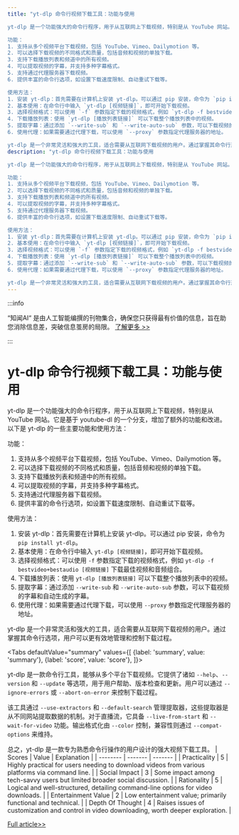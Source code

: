 ```yaml
---
title: "yt-dlp 命令行视频下载工具：功能与使用

yt-dlp 是一个功能强大的命令行程序，用于从互联网上下载视频，特别是从 YouTube 网站。它是基于 youtube-dl 的一个分支，增加了额外的功能和改进。以下是 yt-dlp 的一些主要功能和使用方法：

功能：
1. 支持从多个视频平台下载视频，包括 YouTube、Vimeo、Dailymotion 等。
2. 可以选择下载视频的不同格式和质量，包括音频和视频的单独下载。
3. 支持下载播放列表和频道中的所有视频。
4. 可以提取视频的字幕，并支持多种字幕格式。
5. 支持通过代理服务器下载视频。
6. 提供丰富的命令行选项，如设置下载速度限制、自动重试下载等。

使用方法：
1. 安装 yt-dlp：首先需要在计算机上安装 yt-dlp。可以通过 pip 安装，命令为 `pip install yt-dlp`。
2. 基本使用：在命令行中输入 `yt-dlp [视频链接]`，即可开始下载视频。
3. 选择视频格式：可以使用 `-f` 参数指定下载的视频格式，例如 `yt-dlp -f bestvideo+bestaudio [视频链接]` 下载最佳视频和音频组合。
4. 下载播放列表：使用 `yt-dlp [播放列表链接]` 可以下载整个播放列表中的视频。
5. 提取字幕：通过添加 `--write-sub` 和 `--write-auto-sub` 参数，可以下载视频的字幕和自动生成的字幕。
6. 使用代理：如果需要通过代理下载，可以使用 `--proxy` 参数指定代理服务器的地址。

yt-dlp 是一个非常灵活和强大的工具，适合需要从互联网下载视频的用户。通过掌握其命令行选项，用户可以更有效地管理和控制下载过程。"
description: "yt-dlp 命令行视频下载工具：功能与使用

yt-dlp 是一个功能强大的命令行程序，用于从互联网上下载视频，特别是从 YouTube 网站。它是基于 youtube-dl 的一个分支，增加了额外的功能和改进。以下是 yt-dlp 的一些主要功能和使用方法：

功能：
1. 支持从多个视频平台下载视频，包括 YouTube、Vimeo、Dailymotion 等。
2. 可以选择下载视频的不同格式和质量，包括音频和视频的单独下载。
3. 支持下载播放列表和频道中的所有视频。
4. 可以提取视频的字幕，并支持多种字幕格式。
5. 支持通过代理服务器下载视频。
6. 提供丰富的命令行选项，如设置下载速度限制、自动重试下载等。

使用方法：
1. 安装 yt-dlp：首先需要在计算机上安装 yt-dlp。可以通过 pip 安装，命令为 `pip install yt-dlp`。
2. 基本使用：在命令行中输入 `yt-dlp [视频链接]`，即可开始下载视频。
3. 选择视频格式：可以使用 `-f` 参数指定下载的视频格式，例如 `yt-dlp -f bestvideo+bestaudio [视频链接]` 下载最佳视频和音频组合。
4. 下载播放列表：使用 `yt-dlp [播放列表链接]` 可以下载整个播放列表中的视频。
5. 提取字幕：通过添加 `--write-sub` 和 `--write-auto-sub` 参数，可以下载视频的字幕和自动生成的字幕。
6. 使用代理：如果需要通过代理下载，可以使用 `--proxy` 参数指定代理服务器的地址。

yt-dlp 是一个非常灵活和强大的工具，适合需要从互联网下载视频的用户。通过掌握其命令行选项，用户可以更有效地管理和控制下载过程。"
---
```



:::info

“知闻AI“ 是由人工智能编撰的刊物集合，确保您只获得最有价值的信息，旨在助您消除信息差，突破信息茧房的局限。  [了解更多 >>](/)

:::

# yt-dlp 命令行视频下载工具：功能与使用

yt-dlp 是一个功能强大的命令行程序，用于从互联网上下载视频，特别是从 YouTube 网站。它是基于 youtube-dl 的一个分支，增加了额外的功能和改进。以下是 yt-dlp 的一些主要功能和使用方法：

功能：
1. 支持从多个视频平台下载视频，包括 YouTube、Vimeo、Dailymotion 等。
2. 可以选择下载视频的不同格式和质量，包括音频和视频的单独下载。
3. 支持下载播放列表和频道中的所有视频。
4. 可以提取视频的字幕，并支持多种字幕格式。
5. 支持通过代理服务器下载视频。
6. 提供丰富的命令行选项，如设置下载速度限制、自动重试下载等。

使用方法：
1. 安装 yt-dlp：首先需要在计算机上安装 yt-dlp。可以通过 pip 安装，命令为 `pip install yt-dlp`。
2. 基本使用：在命令行中输入 `yt-dlp [视频链接]`，即可开始下载视频。
3. 选择视频格式：可以使用 `-f` 参数指定下载的视频格式，例如 `yt-dlp -f bestvideo+bestaudio [视频链接]` 下载最佳视频和音频组合。
4. 下载播放列表：使用 `yt-dlp [播放列表链接]` 可以下载整个播放列表中的视频。
5. 提取字幕：通过添加 `--write-sub` 和 `--write-auto-sub` 参数，可以下载视频的字幕和自动生成的字幕。
6. 使用代理：如果需要通过代理下载，可以使用 `--proxy` 参数指定代理服务器的地址。

yt-dlp 是一个非常灵活和强大的工具，适合需要从互联网下载视频的用户。通过掌握其命令行选项，用户可以更有效地管理和控制下载过程。


<Tabs
	defaultValue="summary"
	values={[
	{label: 'summary', value: 'summary'},
	{label: 'score', value: 'score'},
]}>
<TabItem value="summary">


yt-dlp 是一款命令行工具，能够从多个平台下载视频。它提供了诸如 `--help`、`--version` 和 `--update` 等选项，用于用户帮助、版本检查和更新。用户可以通过 `--ignore-errors` 或 `--abort-on-error` 来控制下载过程。

该工具通过 `--use-extractors` 和 `--default-search` 管理提取器，这些提取器是从不同网站提取数据的机制。对于直播流，它具备 `--live-from-start` 和 `--wait-for-video` 功能。输出格式化由 `--color` 控制，兼容性则通过 `--compat-options` 来维持。

总之，yt-dlp 是一款专为熟悉命令行操作的用户设计的强大视频下载工具。
</TabItem>
<TabItem value="score">
	| Scores     | Value   | Explanation |
	| -------- | ------- | ------- |
	| Practicality  | 5    | Highly practical for users needing to download videos from various platforms via command line.    |
	| Social Impact | 3     | Some impact among tech-savvy users but limited broader social discussion.    |
	| Rationality    | 5    | Logical and well-structured, detailing command-line options for video downloads.    |
	| Entertainment Value    | 2    | Low entertainment value; primarily functional and technical.    |
	| Depth Of Thought    | 4    | Raises issues of customization and control in video downloading, worth deeper exploration.    |
</TabItem>
</Tabs>

[Full article>>](https://github.com/yt-dlp/yt-dlp)
